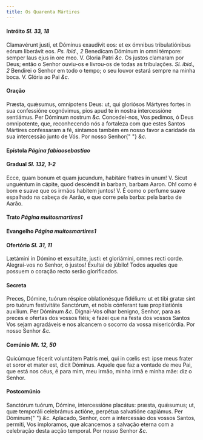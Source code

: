 ```yaml
---
title: Os Quarenta Mártires
---
```


#### Intróito <em>Sl. 33, 18</em>

<div class="grid grid-cols-2 gap-5">
  <span class="text-justify">
    Clamavérunt justi, et Dóminus exaudívit eos: et ex ómnibus tribulatiónibus
    eórum liberávit eos. <em>Ps. ibid., 2</em> Benedícam Dóminum in omni
    témpore: semper laus ejus in ore meo. V. Gloria Patri <em>&c.</em>
  </span>
  <span class="text-justify">
    Os justos clamaram por Deus; então o Senhor ouviu-os e livrou-os de todas as
    tribulações. <em>Sl. ibid., 2</em> Bendirei o Senhor em todo o tempo; o seu
    louvor estará sempre na minha boca. V. Glória ao Pai <em>&c.</em>
  </span>
</div>

#### Oração

<div class="grid grid-cols-2 gap-5">
  <span class="text-justify">
    Præsta, quǽsumus, omnípotens Deus: ut, qui gloriósos Mártyres fortes in sua
    confessióne cognóvimus, pios apud te in nostra intercessióne sentiámus. Per
    Dóminum nostrum <em>&c.</em>
  </span>
  <span class="text-justify">
    Concedei-nos, Vos pedimos, ó Deus omnipotente, que, reconhecendo nós a
    fortaleza com que estes Santos Mártires confessaram a fé, sintamos também em
    nosso favor a caridade da sua intercessão junto de Vós. Por nosso Senhor{" "}
    <em>&c.</em>
  </span>
</div>

#### Epístola <em>Página fabiaosebastiao</em>

#### Gradual <em>Sl. 132, 1-2</em>

<div class="grid grid-cols-2 gap-5">
  <span class="text-justify">
    Ecce, quam bonum et quam jucundum, habitáre fratres in unum! V. Sicut
    unguéntum in cápite, quod descéndit in barbam, barbam Aaron.
  </span>
  <span class="text-justify">
    Oh! como é bom e suave que os irmãos habitem juntos! V. É como o perfume
    suave espalhado na cabeça de Aarão, e que corre pela barba: pela barba de
    Aarão.
  </span>
</div>

#### Trato <em>Página muitosmartires1</em>

#### Evangelho <em>Página muitosmartires1</em>

#### Ofertório <em>Sl. 31, 11</em>

<div class="grid grid-cols-2 gap-5">
  <span class="text-justify">
    Lætámini in Dómino et exsultáte, justi: et gloriámini, omnes recti corde.
  </span>
  <span class="text-justify">
    Alegrai-vos no Senhor, ó justos! Exultai de júbilo! Todos aqueles que
    possuem o coração recto serão glorificados.
  </span>
</div>

#### Secreta

<div class="grid grid-cols-2 gap-5">
  <span class="text-justify">
    Preces, Dómine, tuórum réspice oblationésque fidélium: ut et tibi gratæ sint
    pro tuórum festivitáte Sanctórum, et nobis cónferant tuæ propitiatiónis
    auxílium. Per Dóminum <em>&c.</em>
  </span>
  <span class="text-justify">
    Dignai-Vos olhar benigno, Senhor, para as preces e ofertas dos vossos fiéis;
    e fazei que na festa dos vossos Santos Vos sejam agradáveis e nos alcancem o
    socorro da vossa misericórdia. Por nosso Senhor <em>&c.</em>
  </span>
</div>

#### Comúnio <em>Mt. 12, 50</em>

<div class="grid grid-cols-2 gap-5">
  <span class="text-justify">
    Quicúmque fécerit voluntátem Patris mei, qui in cœlis est: ipse meus frater
    et soror et mater est, dicit Dóminus.
  </span>
  <span class="text-justify">
    Aquele que faz a vontade de meu Pai, que está nos céus, é para mim, meu
    irmão, minha irmã e minha mãe: diz o Senhor.
  </span>
</div>

#### Postcomúnio

<div class="grid grid-cols-2 gap-5">
  <span class="text-justify">
    Sanctórum tuórum, Dómine, intercessióne placátus: præsta, quǽsumus; ut, quæ
    temporáli celebrámus actióne, perpétua salvatióne capiámus. Per Dóminum{" "}
    <em>&c.</em>
  </span>
  <span class="text-justify">
    Aplacado, Senhor, com a intercessão dos vossos Santos, permiti, Vos
    imploramos, que alcancemos a salvação eterna com a celebração desta acção
    temporal. Por nosso Senhor <em>&c.</em>
  </span>
</div>
